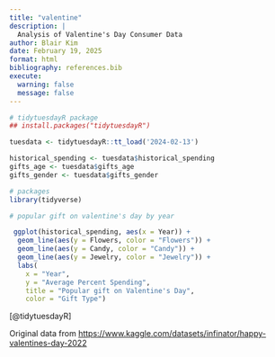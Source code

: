 ```yaml
---
title: "valentine"
description: |
  Analysis of Valentine's Day Consumer Data
author: Blair Kim
date: February 19, 2025
format: html
bibliography: references.bib
execute: 
  warning: false
  message: false
---
```


```r
# tidytuesdayR package 
## install.packages("tidytuesdayR")

tuesdata <- tidytuesdayR::tt_load('2024-02-13')

historical_spending <- tuesdata$historical_spending
gifts_age <- tuesdata$gifts_age
gifts_gender <- tuesdata$gifts_gender

```

```r
# packages
library(tidyverse)
```

```r
# popular gift on valentine's day by year 

 ggplot(historical_spending, aes(x = Year)) +
  geom_line(aes(y = Flowers, color = "Flowers")) +
  geom_line(aes(y = Candy, color = "Candy")) +
  geom_line(aes(y = Jewelry, color = "Jewelry")) +
  labs(
    x = "Year",
    y = "Average Percent Spending",
    title = "Popular gift on Valentine's Day",
    color = "Gift Type")

```

[@tidytuesdayR]

::: {.callout-note icon="false"}
Original data from <https://www.kaggle.com/datasets/infinator/happy-valentines-day-2022>
:::
